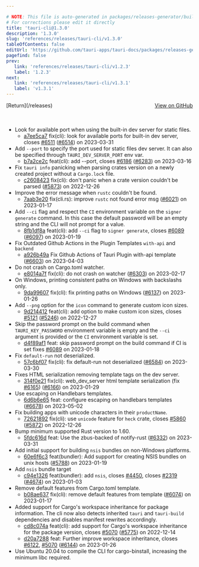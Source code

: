 ```yaml
---

# NOTE: This file is auto-generated in packages/releases-generator/build.ts
# For corrections please edit it directly
title: 'tauri-cli@1.3.0'
description: '1.3.0'
slug: 'references/releases/tauri-cli/v1.3.0'
tableOfContents: false
editUrl: 'https://github.com/tauri-apps/tauri-docs/packages/releases-generator/build.ts'
pagefind: false
prev:
   link: 'references/releases/tauri-cli/v1.2.3'
   label: '1.2.3'
next:
   link: 'references/releases/tauri-cli/v1.3.1'
   label: 'v1.3.1'
---
```


<div style="margin-bottom:3rem; display: flex; justify-content: space-between; align-items: center"><span>[Return](/releases)</span><span><a href="https://github.com/tauri-apps/tauri/releases/tag/tauri-cli-v1.3.0">View on GitHub</a></span></div>

- Look for available port when using the built-in dev server for static files.
  - [a7ee5ca7](https://www.github.com/tauri-apps/tauri/commit/a7ee5ca7c348d33bdfdc1213b6850bcf5c39d6e6) fix(cli): look for available ports for built-in dev server, closes [#6511](https://www.github.com/tauri-apps/tauri/pull/6511) ([#6514](https://www.github.com/tauri-apps/tauri/pull/6514)) on 2023-03-31
- Add `--port` to specify the port used for static files dev server. It can also be specified through `TAURI_DEV_SERVER_PORT` env var.
  - [b7a2ce2c](https://www.github.com/tauri-apps/tauri/commit/b7a2ce2c633c8383851ec9ec3c2cafda39f19745) feat(cli): add --port, closes [#6186](https://www.github.com/tauri-apps/tauri/pull/6186) ([#6283](https://www.github.com/tauri-apps/tauri/pull/6283)) on 2023-03-16
- Fix `tauri info` panicking when parsing crates version on a newly created project without a `Cargo.lock` file.
  - [c2608423](https://www.github.com/tauri-apps/tauri/commit/c2608423b6eec5eb91d0ffc861714c011ad3988b) fix(cli): don&#39;t panic when a crate version couldn&#39;t be parsed ([#5873](https://www.github.com/tauri-apps/tauri/pull/5873)) on 2022-12-26
- Improve the error message when `rustc` couldn&#39;t be found.
  - [7aab3e20](https://www.github.com/tauri-apps/tauri/commit/7aab3e2076272c14c78a563e288a1b04ed3cfd41) fix(cli.rs): improve `rustc` not found error msg ([#6021](https://www.github.com/tauri-apps/tauri/pull/6021)) on 2023-01-17
- Add `--ci` flag and respect the `CI` environment variable on the `signer generate` command. In this case the default password will be an empty string and the CLI will not prompt for a value.
  - [8fb1df8a](https://www.github.com/tauri-apps/tauri/commit/8fb1df8aa65a52cdb4a7e1bb9dda9b912a7a2895) feat(cli): add `--ci` flag to `signer generate`, closes [#6089](https://www.github.com/tauri-apps/tauri/pull/6089) ([#6097](https://www.github.com/tauri-apps/tauri/pull/6097)) on 2023-01-19
- Fix Outdated Github Actions in the Plugin Templates `with-api` and `backend`
  - [a926b49a](https://www.github.com/tauri-apps/tauri/commit/a926b49a01925ca757d391994bfac3beea29599b) Fix Github Actions of Tauri Plugin with-api template ([#6603](https://www.github.com/tauri-apps/tauri/pull/6603)) on 2023-04-03
- Do not crash on Cargo.toml watcher.
  - [e8014a7f](https://www.github.com/tauri-apps/tauri/commit/e8014a7f612a1094461ddad63aacc498a2682ff5) fix(cli): do not crash on watcher ([#6303](https://www.github.com/tauri-apps/tauri/pull/6303)) on 2023-02-17
- On Windows, printing consistent paths on Windows with backslashs only.
  - [9da99607](https://www.github.com/tauri-apps/tauri/commit/9da996073ff07d4b59668a5315d40e9bc578e340) fix(cli): fix printing paths on Windows ([#6137](https://www.github.com/tauri-apps/tauri/pull/6137)) on 2023-01-26
- Add `--png` option for the `icon` command to generate custom icon sizes.
  - [9d214412](https://www.github.com/tauri-apps/tauri/commit/9d2144128fc5fad67d8404bce95f82297ebb0e4a) feat(cli): add option to make custom icon sizes, closes [#5121](https://www.github.com/tauri-apps/tauri/pull/5121) ([#5246](https://www.github.com/tauri-apps/tauri/pull/5246)) on 2022-12-27
- Skip the password prompt on the build command when `TAURI_KEY_PASSWORD` environment variable is empty and the `--ci` argument is provided or the `CI` environment variable is set.
  - [d4f89af1](https://www.github.com/tauri-apps/tauri/commit/d4f89af18d69fd95a4d8a1ede8442547c6a6d0ee) feat: skip password prompt on the build command if CI is set fixes [#6089](https://www.github.com/tauri-apps/tauri/pull/6089) on 2023-01-18
- Fix `default-run` not deserialized.
  - [57c6bf07](https://www.github.com/tauri-apps/tauri/commit/57c6bf07bb380847abdf27c3fff9891d99c1c98c) fix(cli): fix default-run not deserialized ([#6584](https://www.github.com/tauri-apps/tauri/pull/6584)) on 2023-03-30
- Fixes HTML serialization removing template tags on the dev server.
  - [314f0e21](https://www.github.com/tauri-apps/tauri/commit/314f0e212fd2b9e452bfe3424cdce2b0bf37b5d7) fix(cli): web_dev_server html template serialization (fix [#6165](https://www.github.com/tauri-apps/tauri/pull/6165)) ([#6166](https://www.github.com/tauri-apps/tauri/pull/6166)) on 2023-01-29
- Use escaping on Handlebars templates.
  - [6d6b6e65](https://www.github.com/tauri-apps/tauri/commit/6d6b6e653ea70fc02794f723092cdc860995c259) feat: configure escaping on handlebars templates ([#6678](https://www.github.com/tauri-apps/tauri/pull/6678)) on 2023-05-02
- Fix building apps with unicode characters in their `productName`.
  - [72621892](https://www.github.com/tauri-apps/tauri/commit/72621892fe8195bad67b4237467ebd7e89f6af7f) fix(cli): use `unicode` feature for `heck` crate, closes [#5860](https://www.github.com/tauri-apps/tauri/pull/5860) ([#5872](https://www.github.com/tauri-apps/tauri/pull/5872)) on 2022-12-26
- Bump minimum supported Rust version to 1.60.
  - [5fdc616d](https://www.github.com/tauri-apps/tauri/commit/5fdc616df9bea633810dcb814ac615911d77222c) feat: Use the zbus-backed of notify-rust ([#6332](https://www.github.com/tauri-apps/tauri/pull/6332)) on 2023-03-31
- Add initial support for building `nsis` bundles on non-Windows platforms.
  - [60e6f6c3](https://www.github.com/tauri-apps/tauri/commit/60e6f6c3f1605f3064b5bb177992530ff788ccf0) feat(bundler): Add support for creating NSIS bundles on unix hosts ([#5788](https://www.github.com/tauri-apps/tauri/pull/5788)) on 2023-01-19
- Add `nsis` bundle target
  - [c94e1326](https://www.github.com/tauri-apps/tauri/commit/c94e1326a7c0767a13128a8b1d327a00156ece12) feat(bundler): add `nsis`, closes [#4450](https://www.github.com/tauri-apps/tauri/pull/4450), closes [#2319](https://www.github.com/tauri-apps/tauri/pull/2319) ([#4674](https://www.github.com/tauri-apps/tauri/pull/4674)) on 2023-01-03
- Remove default features from Cargo.toml template.
  - [b08ae637](https://www.github.com/tauri-apps/tauri/commit/b08ae637a0f58b38cbce9b8a1fa0b6c5dc0cfd05) fix(cli): remove default features from template ([#6074](https://www.github.com/tauri-apps/tauri/pull/6074)) on 2023-01-17
- Added support for Cargo&#39;s workspace inheritance for package information. The cli now also detects inherited `tauri` and `tauri-build` dependencies and disables manifest rewrites accordingly.
  - [cd8c074a](https://www.github.com/tauri-apps/tauri/commit/cd8c074ae6592303d3f6844a4fb6d262eae913b2) feat(cli): add support for Cargo&#39;s workspace inheritance for the package version, closes [#5070](https://www.github.com/tauri-apps/tauri/pull/5070) ([#5775](https://www.github.com/tauri-apps/tauri/pull/5775)) on 2022-12-14
  - [d20a7288](https://www.github.com/tauri-apps/tauri/commit/d20a728892eee1858ab525ab6216cd721f473ab5) feat: Further improve workspace inheritance, closes [#6122](https://www.github.com/tauri-apps/tauri/pull/6122), [#5070](https://www.github.com/tauri-apps/tauri/pull/5070) ([#6144](https://www.github.com/tauri-apps/tauri/pull/6144)) on 2023-01-26
- Use Ubuntu 20.04 to compile the CLI for cargo-binstall, increasing the minimum libc required.

